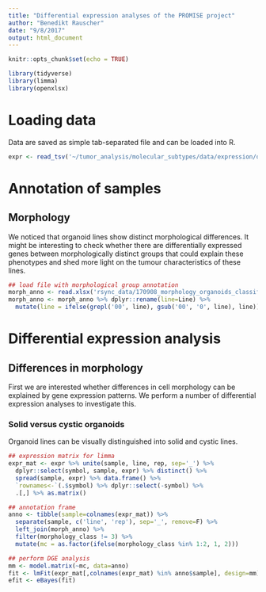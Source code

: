 ```yaml
---
title: "Differential expression analyses of the PROMISE project"
author: "Benedikt Rauscher"
date: "9/8/2017"
output: html_document
---
```


```r
knitr::opts_chunk$set(echo = TRUE)
```

```r
library(tidyverse)
library(limma)
library(openxlsx)
```

# Loading data

Data are saved as simple tab-separated file and can be loaded into R.

```r
expr <- read_tsv('~/tumor_analysis/molecular_subtypes/data/expression/organoids/PROMISE_gene_expression.tsv')
```

# Annotation of samples

## Morphology

We noticed that organoid lines show distinct morphological differences. It might be interesting to check whether there are differentially expressed genes between morphologically distinct groups that could explain these phenotypes and shed more light on the tumour characteristics of these lines.

```r
## load file with morphological group annotation
morph_anno <- read.xlsx('rsync_data/170908_morphology_organoids_classification.xlsx') %>% tbl_df
morph_anno <- morph_anno %>% dplyr::rename(line=Line) %>% 
  mutate(line = ifelse(grepl('00', line), gsub('00', '0', line), line))
```

# Differential expression analysis

## Differences in morphology

First we are interested whether differences in cell morphology can be explained by gene expression patterns. We perform a number of differential expression analyses to investigate this.

### Solid versus cystic organoids

Organoid lines can be visually distinguished into solid and cystic lines.

```r
## expression matrix for limma
expr_mat <- expr %>% unite(sample, line, rep, sep='_') %>% 
  dplyr::select(symbol, sample, expr) %>% distinct() %>% 
  spread(sample, expr) %>% data.frame() %>% 
  `rownames<-`(.$symbol) %>% dplyr::select(-symbol) %>%
  .[,] %>% as.matrix()

## annotation frame
anno <- tibble(sample=colnames(expr_mat)) %>% 
  separate(sample, c('line', 'rep'), sep='_', remove=F) %>% 
  left_join(morph_anno) %>% 
  filter(morphology_class != 3) %>% 
  mutate(mc = as.factor(ifelse(morphology_class %in% 1:2, 1, 2)))

## perform DGE analysis
mm <- model.matrix(~mc, data=anno)
fit <- lmFit(expr_mat[,colnames(expr_mat) %in% anno$sample], design=mm)
efit <- eBayes(fit)
```
